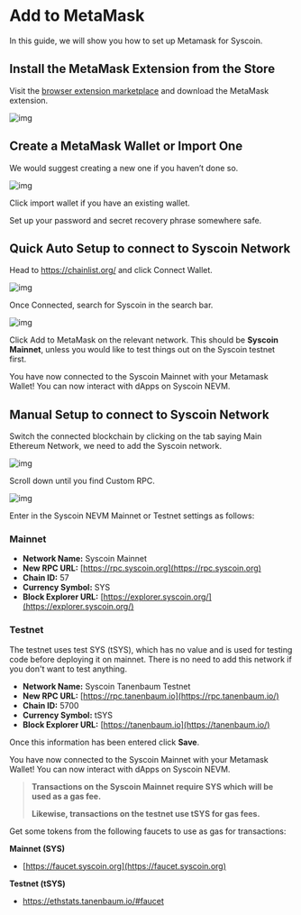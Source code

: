 # Add to MetaMask

In this guide, we will show you how to set up Metamask for Syscoin.

## Install the MetaMask Extension from the Store

Visit the [browser extension marketplace](https://chrome.google.com/webstore/detail/nkbihfbeogaeaoehlefnkodbefgpgknn) and download the MetaMask extension.



![img](../../../images/mm.png)

## Create a MetaMask Wallet or Import One

We would suggest creating a new one if you haven’t done so.

![img](../../../images/mm_new_wallet.png)

Click import wallet if you have an existing wallet.

Set up your password and secret recovery phrase somewhere safe.

## **Quick Auto Setup** to connect to Syscoin Network

Head to https://chainlist.org/ and click Connect Wallet.

![img](../../../images/mm_chainlist.png)

Once Connected, search for Syscoin in the search bar.

![img](../../../images/mm_chainlist_testnet.png)

Click Add to MetaMask on the relevant network. This should be **Syscoin Mainnet**, unless you would like to test things out on the Syscoin testnet first.

You have now connected to the Syscoin Mainnet with your Metamask Wallet! You can now interact with dApps on Syscoin NEVM.



## Manual Setup to connect to Syscoin Network

Switch the connected blockchain by clicking on the tab saying Main Ethereum Network, we need to add the Syscoin network.



![img](../../../images/mm_connect_sys.png)

Scroll down until you find Custom RPC.



![img](../../../images/mm_custom_rpc.png)

Enter in the Syscoin NEVM Mainnet or Testnet settings as follows:



### Mainnet

- **Network Name:** Syscoin Mainnet
- **New RPC URL:** [https://rpc.syscoin.org](https://rpc.syscoin.org)
- **Chain ID:** 57
- **Currency Symbol:** SYS
- **Block Explorer URL:** [https://explorer.syscoin.org/](https://explorer.syscoin.org/)



### Testnet

The testnet uses test SYS (tSYS), which has no value and is used for testing code before deploying it on mainnet. There is no need to add this network if you don't want to test anything.

- **Network Name:** Syscoin Tanenbaum Testnet
- **New RPC URL:** [https://rpc.tanenbaum.io](https://rpc.tanenbaum.io/)
- **Chain ID:** 5700
- **Currency Symbol:** tSYS
- **Block Explorer URL:** [https://tanenbaum.io](https://tanenbaum.io/)



Once this information has been entered click **Save**.

You have now connected to the Syscoin Mainnet with your Metamask Wallet! You can now interact with dApps on Syscoin NEVM.

> **Transactions on the Syscoin Mainnet require SYS which will be used as a gas fee.**
>
> **Likewise, transactions on the testnet use tSYS for gas fees.**



Get some tokens from the following faucets to use as gas for transactions:



**Mainnet (SYS)**

- [https://faucet.syscoin.org](https://faucet.syscoin.org)

**Testnet (tSYS)**

- https://ethstats.tanenbaum.io/#faucet
